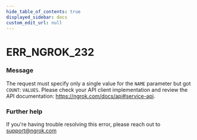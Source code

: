 ```yaml
---
hide_table_of_contents: true
displayed_sidebar: docs
custom_edit_url: null
---
```



# ERR_NGROK_232

### Message

The request must specify only a single value for the `NAME` parameter but got `COUNT`: `VALUES`. Please check your API client implementation and review the API documentation: https://ngrok.com/docs/api#service-api.

### Further help

If you're having trouble resolving this error, please reach out to [support@ngrok.com](mailto:support@ngrok.com?subject=Help%20with%20ERR_NGROK_232)

<ErrorDetails error="err_ngrok_232" />
